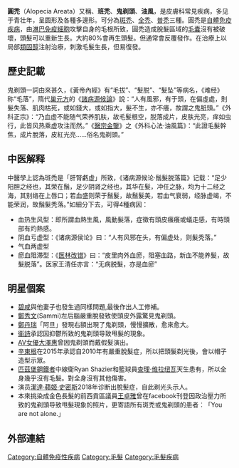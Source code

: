 {{Multiple issues|
{{Unreferenced|time=2013-11-09T14:41:51+00:00}}
{{Inappropriate tone|time=2013-11-09T14:41:51+00:00}}
{{medref}}
{{語法錯誤}}

}}
{{medical}}
{{DiseaseDisorder infobox
| Name           = Alopecia areata
| ICD10          = {{ICD10|L|63||l|60}}
| ICD9           = {{ICD9|704.01}}
| ICDO           =
| Image          = Alopecia areata head.jpg
| Caption        = 較嚴重的圓禿病例
| OMIM           = 104000
| MedlinePlus    = 001450
| eMedicineSubj  = derm
| eMedicineTopic = 14
| DiseasesDB     = 430
| MeshID         = D000506
}}

'''圓禿'''（Alopecia Areata）又稱、'''班禿'''、'''鬼剃頭'''、'''油風'''，是皮膚科常見疾病，多见于青壮年，呈圆形及各種多邊形。可分為[[斑禿|斑禿]]、[[全禿|全禿]]、[[普禿|普禿]]三種。圓禿是[[自體免疫性疾病|自體免疫疾病]]，由[[淋巴|淋巴]][[免疫細胞|免疫細胞]]攻擊自身的毛根所致，圓禿造成脫髮區域的[[毛囊|毛囊]]沒有被破壞，頭髮可以重新生長。大約80%會再生頭髮。但通常會反覆發作。在治療上以局部[[類固醇|類固醇]]注射治療，刺激毛髮生長，但易復發。{{reliable medical source needed}}

==歷史記載==
鬼剃頭一詞由來甚久，《黃帝內經》有“毛拔”、“髮脱”、“髮坠”等病名，《难经》称“毛落”，隋代[[巢元方|巢元方]]的《[[諸病源候論|諸病源候論]]》說：“人有風邪，有于頭，在偏虛處，則髮失落、肌肉枯死，或如錢大，或如指大，髮不生，亦不癢，故謂之鬼舐頭。”《外科正宗》：“乃血虚不能随气荣养肌肤，故毛髮根空，脱落成片，皮肤光亮，痒如虫行，此皆风热乘虚攻注而然。”《[[醫宗金鑒|醫宗金鑒]]》之《外科心法·油風篇》：“此證毛髮幹焦，成片脫落，皮紅光亮……俗名鬼剃頭。”{{reliable medical source needed}}

==中医解释==
中醫學上認為斑禿是「肝腎虧虛」所致，《诸病源候论·鬚髮脱落篇》记载：“足少阳胆之经也，其荣在鬚，足少阴肾之经也，其华在髮，冲任之脉，均为十二经之海，其别络在上唇口；若血盛则荣于鬚髮，故鬚髮美，若血气衰弱，经脉虚竭，不能荣润，故鬚髮秃落。”如細分下去，可得4種病因：{{reliable medical source needed}}

*血热生风型：即所謂血熱生風，風動髮落，症徵有頭皮瘙癢或蟻走感，有時頭部有灼熱感。{{reliable medical source needed}}
*阴血亏虚型：《诸病源侯论》曰：“人有风邪在头，有偏虚处，则髮秃落。”{{reliable medical source needed}}
*气血两虚型{{reliable medical source needed}}
*瘀血阻滞型：《[[医林改错|医林改错]]》曰：“皮里肉外血瘀，阻塞血路，新血不能养髮，故髮脱落”。医家王清任亦言：“无病脱髮，亦是血瘀”
{{reliable medical source needed}}
==明星個案==
*[[碧咸|碧咸]]與他妻子也發生過同樣問題,最後作出人工修補。{{reliable medical source needed}}
*[[鄭秀文|鄭秀文]](Sammi)左后腦嚴重脫發致使頭皮外露驚見鬼剃頭。{{reliable medical source needed}}
*[[鄭丹瑞|鄭丹瑞]]「阿旦」發現右額出現了鬼剃頭，慢慢擴散，愈來愈大。{{reliable medical source needed}}
*[[衞詩|衞詩]]承認因抑鬱所致的鬼剃頭导致甩髮的現象。{{reliable medical source needed}}
*[[AV女優|AV女優]][[大澤惠|大澤惠]]曾因鬼剃頭而戴假髮演出。{{reliable medical source needed}}
*[[辛東根|辛東根]]在2015年承認自2010年有嚴重脫髮症，所以把頭髮剃光後，會以帽子造型示眾。{{reliable medical source needed}}
*[[匹兹堡钢人|匹茲堡鋼鐵者]]中線衛Ryan Shazier和籃球員[[查理·维拉纽瓦|查理·维拉纽瓦]]天生患有{{tsl|en|Alopecia universalis|全身性禿髮症}}，所以全身幾乎沒有毛髮。對全身沒有其他傷害。{{reliable medical source needed}}
*演员[[潔達·蘋姬·史密斯|潔達·蘋姬·史密斯]]2018年诊断出脫髮症，自此剃光头示人。
*本來挑染成金色長髮的前西貢區議員[[王卓雅|王卓雅]]曾在facebook刊登因政治壓力所致的鬼剃頭导致甩髮現象的照片，更寄語所有斑禿或鬼剃頭的患者︰「You are not alone.」

== 外部連結 ==
{{Commons category|Alopecia areata}}
{{Medical resources
|  ICD10          = {{ICD10|L|63||l|60}}
|  ICD9           = {{ICD9|704.01}}
|  ICDO           =
|  OMIM           = 104000
|  MedlinePlus    = 001450
|  eMedicineSubj  = derm
|  eMedicineTopic = 14
|  DiseasesDB     = 430
|  MeshID         = D000506
}}
{{Human hair}}

[[Category:自體免疫性疾病|Category:自體免疫性疾病]]
[[Category:毛髮|Category:毛髮]]
[[Category:毛髮疾病|Category:毛髮疾病]]